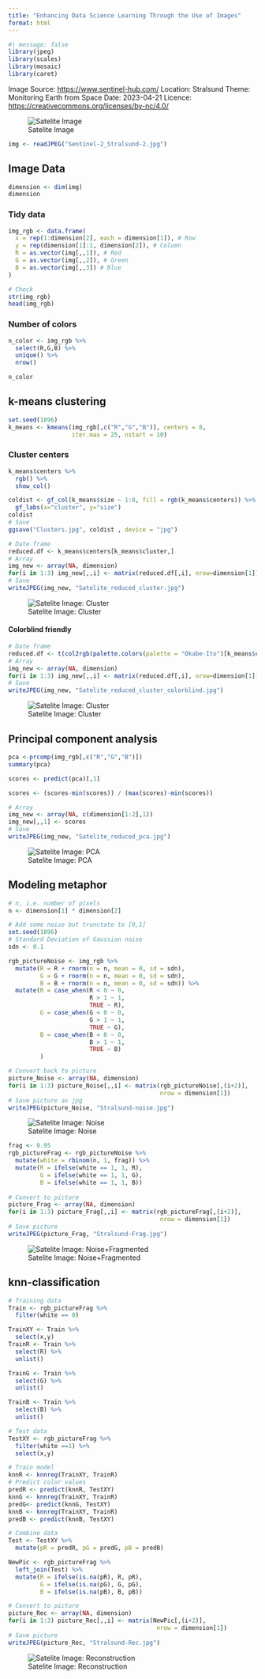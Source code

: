 ```yaml
---
title: "Enhancing Data Science Learning Through the Use of Images"
format: html
---
```


```r
#| message: false
library(jpeg)
library(scales)
library(mosaic)
library(caret)
```

Image Source: [https://www.sentinel-hub.com/](https://www.sentinel-hub.com/)
Location: Stralsund
Theme: Monitoring Earth from Space
Date: 2023-04-21
Licence: [https://creativecommons.org/licenses/by-nc/4.0/](https://creativecommons.org/licenses/by-nc/4.0/)

![Satelite Image](Sentinel-2_Stralsund-2.jpg)

```r
img <- readJPEG("Sentinel-2_Stralsund-2.jpg")
```

## Image Data

```r
dimension <- dim(img)
dimension
```

### Tidy data

```r
img_rgb <- data.frame(
  x = rep(1:dimension[2], each = dimension[1]), # Row
  y = rep(dimension[1]:1, dimension[2]), # Column
  R = as.vector(img[,,1]), # Red
  G = as.vector(img[,,2]), # Green
  B = as.vector(img[,,3]) # Blue
)

# Check
str(img_rgb)
head(img_rgb)
```

### Number of colors

```r
n_color <- img_rgb %>%
  select(R,G,B) %>%
  unique() %>%
  nrow()

n_color
```

## k-means clustering

```r
set.seed(1896)
k_means <- kmeans(img_rgb[,c("R","G","B")], centers = 8, 
                  iter.max = 25, nstart = 10)
```

### Cluster centers 

```r
k_means$centers %>%
  rgb() %>%
  show_col()
```

```r
coldist <- gf_col(k_means$size ~ 1:8, fill = rgb(k_means$centers)) %>%
  gf_labs(x="cluster", y="size")
coldist 
# Save
ggsave("Clusters.jpg", coldist , device = "jpg")
```

```r
# Date frame
reduced.df <- k_means$centers[k_means$cluster,]
# Array
img_new <- array(NA, dimension)
for(i in 1:3) img_new[,,i] <- matrix(reduced.df[,i], nrow=dimension[1]) 
# Save
writeJPEG(img_new, "Satelite_reduced_cluster.jpg")
```

![Satelite Image: Cluster](Satelite_reduced_cluster.jpg)

#### Colorblind friendly

```r
# Date frame
reduced.df <- t(col2rgb(palette.colors(palette = "Okabe-Ito")[k_means$cluster+1]))/255
# Array
img_new <- array(NA, dimension)
for(i in 1:3) img_new[,,i] <- matrix(reduced.df[,i], nrow=dimension[1]) 
# Save
writeJPEG(img_new, "Satelite_reduced_cluster_colorblind.jpg")
```

![Satelite Image: Cluster](Satelite_reduced_cluster_colorblind.jpg)

## Principal component analysis

```r
pca <-prcomp(img_rgb[,c("R","G","B")])
summary(pca)
```

```r
scores <- predict(pca)[,1]
```

```r
scores <- (scores-min(scores)) / (max(scores)-min(scores))
```

```r
# Array
img_new <- array(NA, c(dimension[1:2],1))
img_new[,,1] <- scores
# Save
writeJPEG(img_new, "Satelite_reduced_pca.jpg")
```

![Satelite Image: PCA](Satelite_reduced_pca.jpg)

## Modeling metaphor

```r
# n, i.e. number of pixels
n <- dimension[1] * dimension[2]

# Add some noise but trunctate to [0,1]
set.seed(1896)
# Standard Deviation of Gaussian noise
sdn <- 0.1

rgb_pictureNoise <- img_rgb %>%
  mutate(R = R + rnorm(n = n, mean = 0, sd = sdn),
         G = G + rnorm(n = n, mean = 0, sd = sdn),
         B = B + rnorm(n = n, mean = 0, sd = sdn)) %>%
  mutate(R = case_when(R < 0 ~ 0,
                       R > 1 ~ 1,
                       TRUE ~ R),
         G = case_when(G < 0 ~ 0,
                       G > 1 ~ 1,
                       TRUE ~ G),
         B = case_when(B < 0 ~ 0,
                       B > 1 ~ 1,
                       TRUE ~ B)
         )

# Convert back to picture
picture_Noise <- array(NA, dimension)
for(i in 1:3) picture_Noise[,,i] <- matrix(rgb_pictureNoise[,(i+2)], 
                                           nrow = dimension[1]) 
# Save picture as jpg
writeJPEG(picture_Noise, "Stralsund-noise.jpg")
```

![Satelite Image: Noise](Stralsund-noise.jpg)

```r
frag <- 0.95
rgb_pictureFrag <- rgb_pictureNoise %>%
  mutate(white = rbinom(n, 1, frag)) %>%
  mutate(R = ifelse(white == 1, 1, R),
         G = ifelse(white == 1, 1, G),
         B = ifelse(white == 1, 1, B))
  
# Convert to picture
picture_Frag <- array(NA, dimension)
for(i in 1:3) picture_Frag[,,i] <- matrix(rgb_pictureFrag[,(i+2)], 
                                           nrow = dimension[1]) 
# Save picture
writeJPEG(picture_Frag, "Stralsund-Frag.jpg")
```

![Satelite Image: Noise+Fragmented](Stralsund-Frag.jpg)

## knn-classification

```r
# Training data
Train <- rgb_pictureFrag %>%
  filter(white == 0)

TrainXY <- Train %>%
  select(x,y)
TrainR <- Train %>% 
  select(R) %>%
  unlist()

TrainG <- Train %>% 
  select(G) %>%
  unlist()

TrainB <- Train %>% 
  select(B) %>%
  unlist()

# Test data
TestXY <- rgb_pictureFrag %>%
  filter(white ==1) %>%
  select(x,y)

# Train model
knnR <- knnreg(TrainXY, TrainR)
# Predict color values
predR <- predict(knnR, TestXY)
knnG <- knnreg(TrainXY, TrainR)
predG<- predict(knnG, TestXY)
knnB <- knnreg(TrainXY, TrainR)
predB <- predict(knnB, TestXY)

# Combine data
Test <- TestXY %>%
  mutate(pR = predR, pG = predG, pB = predB)

NewPic <- rgb_pictureFrag %>% 
  left_join(Test) %>%
  mutate(R = ifelse(is.na(pR), R, pR),
         G = ifelse(is.na(pG), G, pG),
         B = ifelse(is.na(pB), B, pB))

# Convert to picture
picture_Rec <- array(NA, dimension)
for(i in 1:3) picture_Rec[,,i] <- matrix(NewPic[,(i+2)], 
                                          nrow = dimension[1]) 
# Save picture
writeJPEG(picture_Rec, "Stralsund-Rec.jpg")
```

![Satelite Image: Reconstruction](Stralsund-Rec.jpg)